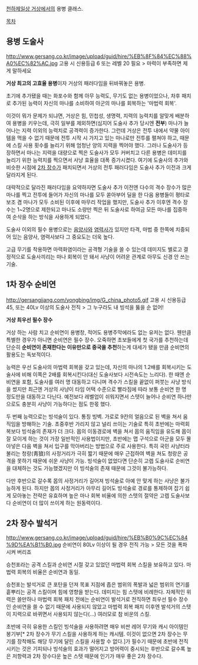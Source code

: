 [[천하제일상 거상]]에서의 용병 클래스.

[[목차]]

== 용병 도술사 ==
http://www.gersang.co.kr/image/upload/guid/hire/%EB%8F%84%EC%88%A0%EC%82%AC.jpg 고용 시 신용등급 6 또는 레벨 20 필요
> 마력이 부족하면 제게 말하세요

'''거상 최고의 고효율 용병'''이자 거상의 패러다임을 뒤바꿔놓은 용병.

초기에 추가됐을 때는 화포수와 함께 아무 능력도, 무기도 없는 용병이었으나, 차후 패치로 추가된 능력이 자신의 마나를 소비하여 아군의 마나를 회복하는 '마법력 회복'. 

이것이 뭐가 문제가 되냐면, 거상은 힘, 민첩성, 생명력, 지력의 능력치를 알맞게 배분하여 용병을 키우는데, 극히 일부를 제외하면(심지어 도술사 추가 당시엔 '''전부''') 마나가 늘어나는 지력 이외의 능력치로 공격력이 증가한다. 그런데 거상은 전투 내에서 약물 아이템을 먹을 수 없기 때문에 전투 시작 시 가지고 있는 마나로만 전투를 펼쳐야 하고, 때문에 스킬 사용 횟수를 늘리기 위해 엄청난 양의 지력을 찍어야 했다. 그러나 도술사가 등장하면서 마나는 지력을 대량으로 찍은 도술사가 모두 커버치고 다른 용병은 데미지를 늘리기 위한 능력치를 찍으면서 사냥 효율을 대폭 증가시켰다. 여기에 도술사의 추가와 비슷한 시점에 [[2차 장수]]가 패치되면서 거상의 전투 패러다임은 도술사 추가 이전과 크게 달라지게 된다.

대략적으로 달라진 패러다임을 요약하자면 도술사 추가 이전엔 다수의 격수 장수가 많은 마나를 찍고 전투에 들어가 자신의 마나를 모두 쏟아부어 딜을 한 다음 용병들이 평타로 보조 겸 마나가 모두 소비된 이후에 마무리 작업을 했지만, 도술사 추가 이후엔 격수 장수는 1~2명으로 제한되고 마나도 소량만 찍은 뒤 도술사로 하여금 모든 마나를 집중하여 순삭을 하는 방식을 사용하게 되었다.

도술사 이외의 필수 용병으로는 [[음양사]]와 [[염력사]]가 있지만 타격, 마법 중 한쪽에 치중되어 있는 음양사, 염력사보다 그 중요도는 더욱 높다.

고급 무기를 착용하면 마력화염이라는 공격형 기술을 쓸 수 있는데 데미지도 별로고 결정적으로 도술사끼리는 마나 회복이 안 돼서 사냥이 어려운 관계로 아무도 신경 안 쓰는 기술.

== 1차 장수 순비연 ==
http://gersangjjang.com/yongbing/img/G_china_photo5.gif 고용 시 신용등급 45, 또는 40Lv 이상의 도술사 전직
> 그 누구라도 내 빙석을 뚫을 순 없어!

'''거상 최우선 필수 장수'''

거상 하는 사람 치고 순비연이 용병창, 적어도 용병주막에라도 없는 유저는 없다. 웬만큼 특별한 경우가 아니면 순비연은 필수 장수. 오죽하면 초보들에게 첫 국가를 추천하는데 단순히 '''순비연이 존재한다는 이유만으로 중국을 추천'''하는게 대세가 됐을 만큼 순비연의 활용도는 독보적이다.

능력은 우선 도술사의 마법력 회복을 갖고 있는데, 자신의 마나의 1.2배를 회복시키는 도술사에 비해 이쪽은 2배를 회복시킨다(대신 도술사보다 시전속도는 느리다). 한 때엔 순비연을 포함, 도술사를 여러 명 대동하고 다니며 격수가 스킬을 끝없이 퍼붓는 사냥 방식을 썼지만 최근엔 거상의 사냥이 타임 어택 수준으로 빨라짐에 따라 보통 순비연 한 명 정도만을 대동하고 다닌다. 예전보다 레벨업이 쉬워지면서 스텟이 늘어나 순비연 하나만으로도 충분히 사냥이 가능하다는 점도 한몫 했다. 

두 번째 능력으로는 빙석술이 있다. 통칭 빙벽. 가로로 9칸의 얼음으로 된 벽을 쳐서 움직임을 방해하는 기술. 초중후반 가리지 않고 널리 쓰이는 기술로 특히 초반에는 마력회복보다 빙석술의 존재가 더 크다. 몹의 이동경로에 벽을 쳐서 몹의 움직임을 유도해 몹이 잘 모이게 하는 것이 가장 일반적인 사용법이지만, 초반에는 맵 구석으로 아군을 모두 몰아넣은 다음 벽을 쳐서 입구를 막아버리는 방법으로 주로 사용한다. 특히 국민 사냥터라 불리는 청랑(靑狼)의 사정거리가 극히 짧기 때문에 매우 근접하여 벽을 쳐도 청랑은 공격을 못하기 때문에 쉬운 사냥이 가능. 빙석술이 없었다면 단순히 고렙 도술사로 순비연을 대체하는 것도 가능했겠지만 이 빙석술의 존재 때문에 그것이 불가능하다.

다만 후반으로 갈수록 몹의 사정거리가 길어져 빙석술로 아예 안 맞게 하는 사냥은 불가능하게 된다. 하지만 몹의 사정거리가 아무리 길어도 빙석술로 경로를 통제하여 잡기 쉽게 모아놓는 전략은 유효하며 높은 마나 회복 비율에 의한 스텟의 절약은 고렙 도술사보다 순비연이 더 많이 쓰이게 하는 원동력이다.

== 2차 장수 발석거 ==
http://www.gersang.co.kr/image/upload/guid/hire/%EB%B0%9C%EC%84%9D%EA%B1%B0.jpg
순비연이 80Lv 이상이 될 경우 전직 가능
> 모든 것을 폭파시켜 버리죠

승천포라는 공격 스킬과 순비연 시절 갖고 있었던 마법력 회복 스킬을 보유하고 있다. 마법력 회복의 비율은 순비연과 동일.

승천포는 발석거로 큰 포탄을 던져 목표 지점에 좁은 범위의 폭발과 넓은 범위의 연기를 흩뿌리는 공격 스킬이며 힘에 영향을 받는다. 데미지는 힘 스텟에 비례한다. 자체적인 위력은 쓸만하나 마법력 회복 패치 전에는 순비연이 발석거로 전직하면 최우선 필수 장수인 순비연을 쓸 수 없기 때문에 사용되지 않았고 마법력 회복 패치 이후엔 발석거의 스텟이 지력으로 바뀌면서 사용되지 않는다(...) 여러모로 참 비운의 스킬.

초반에 극히 유용한 스킬인 빙석술을 사용하려면 매우 비싼 레어 무기와 캐시 아이템인 봉기부[* 2차 장수가 무기 스킬을 사용하게 하는 캐시템. 이것이 없으면 2차 장수는 무기를 장착해도 해당 무기에 달린 스킬을 사용할 수 없다.]가 필수기 때문에 초반에 전직시키는 것은 기피되나 빙석술의 효과가 떨어지고 방어력이 중시되는 후반으로 갈수록 높은 저항력과 2차 장수다운 높은 스텟 때문에 인기가 매우 좋은 2차 장수다.
